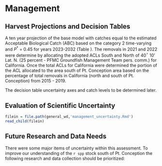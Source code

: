 # Management 

## Harvest Projections and Decision Tables

A ten year projection of the base model with catches equal to the estimated Acceptable Biological Catch (ABC) based on the category 2 time-varying and $P^*$ = 0.45 for years 2023-2032 (Table \ref{tab:project}). The removals in 2021 and 2022 were determine by allocating the adopted ACLs South and North of 40$^\circ$ 10' Lat. N. (25 percent - PFMC Groundfish Management Team pers. comm.) for California. Once the total ACLs for California were determined the portion of the ACL allocated to the area south of Pt. Conception area based on the percentage of total removals in California (north and south of Pt. Conception) from 2015 - 2019.

The decision table uncertainty axes and catch levels to be determined later.

## Evaluation of Scientific Uncertainty

```r
filein = file.path(general_wd,'management_uncertainty.Rmd')
read_child(filein)
```

## Future Research and Data Needs

There were some major items of uncertainty within this assessment. To improve our understanding of the `r spp` stock south of Pt. Conception the following research and data collection should be prioritized:

\begin{enumerate}

	\item The commercial and recreational fisheries had limited observations of larger `r spp`.  It is unclear whether this was due to lack of access to larger individuals or a truncation of the length/age distribution due to fishing effort. Targeted fishery-independent survey information (via. hook and line or remotely operated vehicles (ROVs)) could improve our understanding the status of `r spp` in this region.

	\item The life history values were fixed within this assessment. Area specific life history studies for `r spp` would allow for improved parameterization for `r spp` in this region.

	\item There are very limited age data for `r spp` south of Pt. Conception. Increasing otolith sampling and allocating otolith reading resources would improve the understanding of the population structure and life history. 

\end{enumerate}